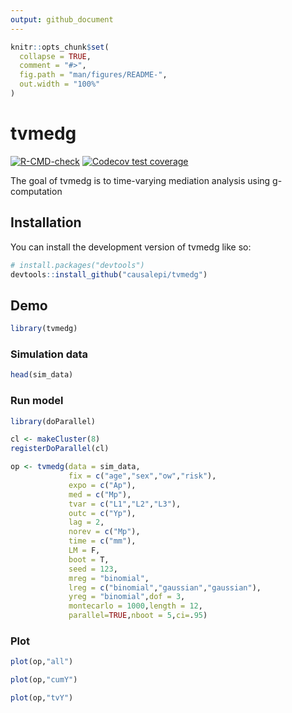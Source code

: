 ```yaml
---
output: github_document
---
```


<!-- README.md is generated from README.Rmd. Please edit that file -->

```r
knitr::opts_chunk$set(
  collapse = TRUE,
  comment = "#>",
  fig.path = "man/figures/README-",
  out.width = "100%"
)
```

# tvmedg

<!-- badges: start -->
[![R-CMD-check](https://github.com/causalepi/tvmedg/actions/workflows/R-CMD-check.yaml/badge.svg)](https://github.com/causalepi/tvmedg/actions/workflows/R-CMD-check.yaml)
[![Codecov test coverage](https://codecov.io/gh/causalepi/tvmedg/graph/badge.svg)](https://app.codecov.io/gh/causalepi/tvmedg)
<!-- badges: end -->

The goal of tvmedg is to time-varying mediation analysis using g-computation

## Installation

You can install the development version of tvmedg like so:

``` r
# install.packages("devtools")
devtools::install_github("causalepi/tvmedg")
```

## Demo

```r
library(tvmedg)
```

### Simulation data

```r
head(sim_data)
```

### Run model

```r
library(doParallel)

cl <- makeCluster(8)
registerDoParallel(cl)

op <- tvmedg(data = sim_data,
             fix = c("age","sex","ow","risk"),
             expo = c("Ap"),
             med = c("Mp"),
             tvar = c("L1","L2","L3"),
             outc = c("Yp"),
             lag = 2,
             norev = c("Mp"),
             time = c("mm"),
             LM = F,
             boot = T,
             seed = 123,
             mreg = "binomial",
             lreg = c("binomial","gaussian","gaussian"),
             yreg = "binomial",dof = 3,
             montecarlo = 1000,length = 12,
             parallel=TRUE,nboot = 5,ci=.95)
```

### Plot

```r
plot(op,"all")
```

```r
plot(op,"cumY")
```

```r
plot(op,"tvY")
```
